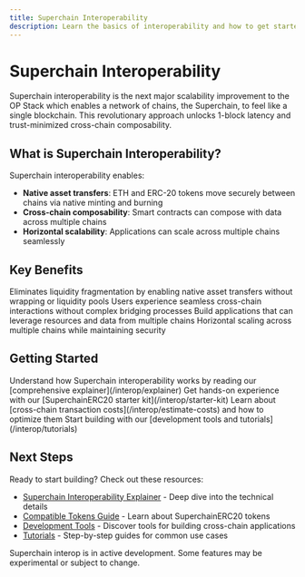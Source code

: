 ```yaml
---
title: Superchain Interoperability
description: Learn the basics of interoperability and how to get started building cross-chain applications.
---
```


# Superchain Interoperability

Superchain interoperability is the next major scalability improvement to the OP Stack which enables a network of chains, the Superchain, to feel like a single blockchain. This revolutionary approach unlocks 1-block latency and trust-minimized cross-chain composability.

## What is Superchain Interoperability?

Superchain interoperability enables:

- **Native asset transfers**: ETH and ERC-20 tokens move securely between chains via native minting and burning
- **Cross-chain composability**: Smart contracts can compose with data across multiple chains
- **Horizontal scalability**: Applications can scale across multiple chains seamlessly

## Key Benefits

<CardGroup cols={2}>
  <Card title="Liquidity Efficiency" icon="droplet">
    Eliminates liquidity fragmentation by enabling native asset transfers without wrapping or liquidity pools
  </Card>
  <Card title="Enhanced UX" icon="user">
    Users experience seamless cross-chain interactions without complex bridging processes
  </Card>
  <Card title="Developer Flexibility" icon="code">
    Build applications that can leverage resources and data from multiple chains
  </Card>
  <Card title="Scalability" icon="arrow-trend-up">
    Horizontal scaling across multiple chains while maintaining security
  </Card>
</CardGroup>

## Getting Started

<Steps>
  <Step title="Learn the Basics">
    Understand how Superchain interoperability works by reading our [comprehensive explainer](/interop/explainer)
  </Step>
  <Step title="Try the Starter Kit">
    Get hands-on experience with our [SuperchainERC20 starter kit](/interop/starter-kit)
  </Step>
  <Step title="Estimate Costs">
    Learn about [cross-chain transaction costs](/interop/estimate-costs) and how to optimize them
  </Step>
  <Step title="Build Your App">
    Start building with our [development tools and tutorials](/interop/tutorials)
  </Step>
</Steps>

## Next Steps

Ready to start building? Check out these resources:

- [Superchain Interoperability Explainer](/interop/explainer) - Deep dive into the technical details
- [Compatible Tokens Guide](/interop/compatible-tokens) - Learn about SuperchainERC20 tokens
- [Development Tools](/interop/tools) - Discover tools for building cross-chain applications
- [Tutorials](/interop/tutorials) - Step-by-step guides for common use cases

<Info>
Superchain interop is in active development. Some features may be experimental or subject to change.
</Info>
